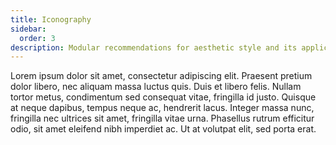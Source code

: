 ```yaml
---
title: Iconography
sidebar:
  order: 3
description: Modular recommendations for aesthetic style and its application to spatial data.
---
```


Lorem ipsum dolor sit amet, consectetur adipiscing elit. Praesent pretium dolor libero, nec aliquam massa luctus quis. Duis et libero felis. Nullam tortor metus, condimentum sed consequat vitae, fringilla id justo. Quisque at neque dapibus, tempus neque ac, hendrerit lacus. Integer massa nunc, fringilla nec ultrices sit amet, fringilla vitae urna. Phasellus rutrum efficitur odio, sit amet eleifend nibh imperdiet ac. Ut at volutpat elit, sed porta erat.


